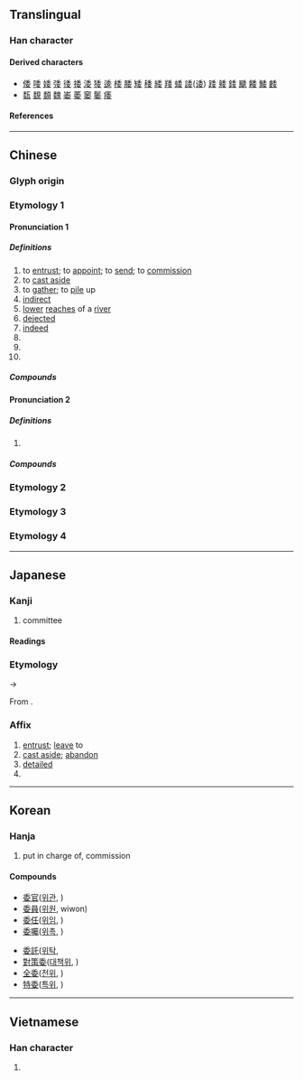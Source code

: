 {{character info}}
==Translingual==

===Han character===
{{Han char|rn=38|rad=女|as=05|sn=8|four=20404|canj=HDV|ids=⿱禾女}}

====Derived characters====
* [[倭]] [[唩]] [[婑]] [[㢻]] [[㣦]] [[捼]] [[涹]] [[㹻]] [[逶]] [[㮃]] [[腇]] [[矮]] [[䅗]] [[緌]] [[䍴]] [[蜲]] [[諉]]([[诿]]) [[踒]] [[躷]] [[錗]] [[䬐]] [[餧]] [[鯘]] [[䴧]]
* [[瓾]] [[覣]] [[䫋]] [[魏]] [[崣]] [[萎]] [[䆧]] [[䰀]] [[痿]]

====References====
{{Han ref|kx=0259.100|dkj=06181|dj=0524.110|hdz=21038.040|uh=59D4}}

----

==Chinese==
{{zh-forms}}

===Glyph origin===
{{Han etym}}

===Etymology 1===

====Pronunciation 1====
{{zh-pron
|m=wěi
|m-s=
|c=wai2
|c-t=
|g=
|h=pfs=ve
|j=
|mb=ṳ̌
|md=ūi
|mn=úi
|mn-t=ui2
|w=2ue
|x=
|mc=2
|oc=2+3+4,2
|cat=v,a,n,pn
}}

=====Definitions=====
{{zh-hanzi}}

# to [[entrust]]; to [[appoint]]; to [[send]]; to [[commission]]
# to [[cast aside]]
# to [[gather]]; to [[pile]] up
# [[indirect]]
# [[lower]] [[reaches]] of a [[river]]
# [[dejected]]
# [[indeed]]
# {{zh-short|委員|[[committee]] [[member]]}}
# {{zh-short|委員會|committee}}
# {{surname|zh}}

=====Compounds=====
{{zh-der|fold=1|委派|奉委|委婉|委頓|委付|委任|委曲成全|委巷|委曲|委託行|委託書|委曲求全|委決不下|委員制|中常委|受委屈|委結|委罪|勞委會|委員|委辦|委吏|委禽|差委|委的|委任統治|委任狀|常務委員|委員會|僑委會|委靡不振|委重投艱|委過|委身玉盤|委身|委質|委託|委用|委瑣|委棄|委果|委屈|委實|委國|委內瑞拉|委任直選|委命|主委|委宛|委咎|主任委員|委任立法|委靡|原委|委積|源委|監察委員|窮源竟委|推委|深知原委|斯文委地|櫃檯委託|政委|政務委員|立委|黨委|立法委員|臺委|考試委員}}

====Pronunciation 2====
{{zh-pron
|m=wēi
|c=wai1
|dial=n
|mc=1
|oc=1,1
|cat=a
}}

=====Definitions=====
{{zh-hanzi}}

# {{zh-only|委蛇|[[winding]]; [[curved]]}}

=====Compounds=====
{{zh-der|fold=1|委蛇|虛與委蛇}}

===Etymology 2===
{{zh-see|諉|ss}}

===Etymology 3===
{{zh-see|萎|ss}}

===Etymology 4===
{{zh-see|痿|ss}}

----

==Japanese==

===Kanji===
{{ja-kanji|grade=3|rs=女05}}

# committee

====Readings====
{{ja-readings
|goon=い<ゐ
|kanon=い<ゐ
|kun=ゆだ-ねる, すえ, くわ-し.い
}}

===Etymology===
{{ja-kanjitab|い|yomi=o}}
{{IPAfont|/wi/}} → {{IPAfont|/i/}}

From {{der|ja|ltc|sort=い|-}} {{ltc-l|委}}.

===Affix===
{{ja-pos|affix|い|hhira=ゐ}}

# [[entrust]]; [[leave]] to
# [[cast aside]]; [[abandon]]
# [[detailed]]
# {{short for|ja|委員会||[[committee]]|tr=iinkai}}

----

==Korean==

===Hanja===
{{ko-hanja|hangeul=[[위]]|rv=wi|mr=wi|y=wi}}

# put in charge of, commission
====Compounds====
{{top2}}
*[[委官]]([[위관]], )
*[[委員]]([[위원]], wiwon)
*[[委任]]([[위임]], )
*[[委囑]]([[위촉]], )
{{mid2}}
*[[委託]]([[위탁]], 
*[[對策委]]([[대책위]], ) 
*[[全委]]([[전위]], )
*[[特委]]([[특위]], )
{{bottom}}
----

==Vietnamese==

===Han character===
{{vi-readings|rs=女05|reading=ủy, uế}}

# {{rfdef|vi|sort=女05}}